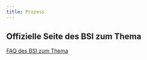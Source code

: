 ```yaml
---
title: Prozess
---
```


## Offizielle Seite des BSI zum Thema

[FAQ des BSI zum Thema](https://www.bsi.bund.de/DE/Themen/Unternehmen-und-Organisationen/Standards-und-Zertifizierung/Technische-Richtlinien/TR-nach-Thema-sortiert/tr03161/TR-03161-FAQ/FAQ-TR-03161_node.html)

